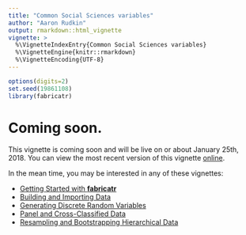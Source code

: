 ```yaml
---
title: "Common Social Sciences variables"
author: "Aaron Rudkin"
output: rmarkdown::html_vignette
vignette: >
  %\VignetteIndexEntry{Common Social Sciences variables}
  %\VignetteEngine{knitr::rmarkdown}
  %\VignetteEncoding{UTF-8}
---
```


```r
options(digits=2)
set.seed(19861108)
library(fabricatr)
```

# Coming soon.

This vignette is coming soon and will be live on or about January 25th, 2018. You can view the most recent version of this vignette [online](http://fabricatr.declaredesign.org/articles/common_social.html).

In the mean time, you may be interested in any of these vignettes:

* [Getting Started with **fabricatr**](http://fabricatr.declaredesign.org/articles/getting_started.html)
* [Building and Importing Data](http://fabricatr.declaredesign.org/articles/building_importing.html)
* [Generating Discrete Random Variables](http://fabricatr.declaredesign.org/articles/variable_generation.html)
* [Panel and Cross-Classified Data](http://fabricatr.declaredesign.org/articles/cross_classified.html)
* [Resampling and Bootstrapping Hierarchical Data](http://fabricatr.declaredesign.org/articles/resampling.html)
